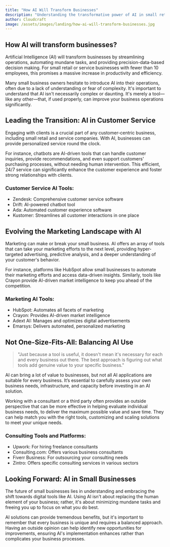 ```yaml
---
title: "How AI Will Transform Businesses"
description: "Understanding the transformative power of AI in small retail and service business settings"
author: Cloudcraft
image: /assets/images/landing/how-ai-will-transform-businesses.jpg
---
```


## How AI will transform businesses?

Artificial Intelligence (AI) will transform businesses by streamlining operations, automating mundane tasks, and providing precision-data-based decision making. For small retail or service businesses with fewer than 10 employees, this promises a massive increase in productivity and efficiency.

Many small business owners hesitate to introduce AI into their operations, often due to a lack of understanding or fear of complexity. It's important to understand that AI isn't necessarily complex or daunting. It's merely a tool—like any other—that, if used properly, can improve your business operations significantly. 

<ServicesBlurb />

## Leading the Transition: AI in Customer Service

Engaging with clients is a crucial part of any customer-centric business, including small retail and service companies. With AI, businesses can provide personalized service round the clock.

For instance, chatbots are AI-driven tools that can handle customer inquiries, provide recommendations, and even support customers' purchasing processes, without needing human intervention. This efficient, 24/7 service can significantly enhance the customer experience and foster strong relationships with clients.

### Customer Service AI Tools:
 * Zendesk: Comprehensive customer service software
 * Drift: AI-powered chatbot tool
 * Ada: Automated customer experience software
 * Kustomer: Streamlines all customer interactions in one place
  
## Evolving the Marketing Landscape with AI

Marketing can make or break your small business. AI offers an array of tools that can take your marketing efforts to the next level, providing hyper-targeted advertising, predictive analysis, and a deeper understanding of your customer's behavior.

For instance, platforms like HubSpot allow small businesses to automate their marketing efforts and access data-driven insights. Similarly, tools like Crayon provide AI-driven market intelligence to keep you ahead of the competition.

### Marketing AI Tools:
 * HubSpot: Automates all facets of marketing
 * Crayon: Provides AI-driven market intelligence
 * Adext AI: Manages and optimizes digital advertisements
 * Emarsys: Delivers automated, personalized marketing

<GetStartedBlurb />

## Not One-Size-Fits-All: Balancing AI Use

<blockquote>
"Just because a tool is useful, it doesn't mean it's necessary for each and every business out there. The best approach is figuring out what tools add genuine value to your specific business."
</blockquote>

AI can bring a lot of value to businesses, but not all AI applications are suitable for every business. It’s essential to carefully assess your own business needs, infrastructure, and capacity before investing in an AI solution.

Working with a consultant or a third party often provides an outside perspective that can be more effective in helping evaluate individual business needs, to deliver the maximum possible value and save time. They can help match you with the right tools, customizing and scaling solutions to meet your unique needs.

### Consulting Tools and Platforms:
 * Upwork: For hiring freelance consultants
 * Consulting.com: Offers various business consultants
 * Fiverr Business: For outsourcing your consulting needs
 * Zintro: Offers specific consulting services in various sectors

## Looking Forward: AI in Small Businesses

The future of small businesses lies in understanding and embracing the shift towards digital tools like AI. Using AI isn't about replacing the human element of your business; rather, it's about minimizing mundane tasks and freeing you up to focus on what you do best.

AI solutions can provide tremendous benefits, but it's important to remember that every business is unique and requires a balanced approach. Having an outside opinion can help identify new opportunities for improvements, ensuring AI's implementation enhances rather than complicates your business processes.